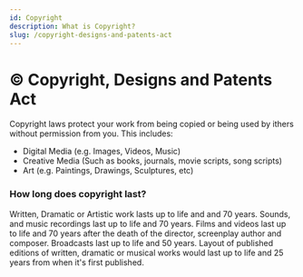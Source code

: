 ```yaml
---
id: Copyright
description: What is Copyright?
slug: /copyright-designs-and-patents-act
---
```


# ©️ Copyright, Designs and Patents Act


Copyright laws protect your work from being copied or being used by ithers without permission from you. This includes:
- Digital Media (e.g. Images, Videos, Music)
- Creative Media (Such as books, journals, movie scripts, song scripts)
- Art (e.g. Paintings, Drawings, Sculptures, etc)

### How long does copyright last?
Written, Dramatic or Artistic work lasts up to life and and 70 years.
Sounds, and music recordings last up to life and 70 years.
Films and videos last up to life and 70 years after the death of the director, screenplay author and composer.
Broadcasts last up to life and 50 years.
Layout of published editions of written, dramatic or musical works would last up to life and 25 years from when it's first published.
